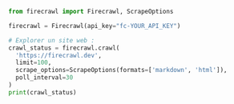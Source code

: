 ```python Python
from firecrawl import Firecrawl, ScrapeOptions

firecrawl = Firecrawl(api_key="fc-YOUR_API_KEY")

# Explorer un site web :
crawl_status = firecrawl.crawl(
  'https://firecrawl.dev', 
  limit=100, 
  scrape_options=ScrapeOptions(formats=['markdown', 'html']),
  poll_interval=30
)
print(crawl_status)
```
